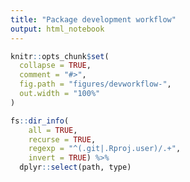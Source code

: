 ```yaml
---
title: "Package development workflow"
output: html_notebook
---
```


```r
knitr::opts_chunk$set(
  collapse = TRUE,
  comment = "#>",
  fig.path = "figures/devworkflow-",
  out.width = "100%"
)
```

```r
fs::dir_info(
    all = TRUE,
    recurse = TRUE,
    regexp = "^(.git|.Rproj.user)/.+",
    invert = TRUE) %>% 
  dplyr::select(path, type)
```

```r

```

